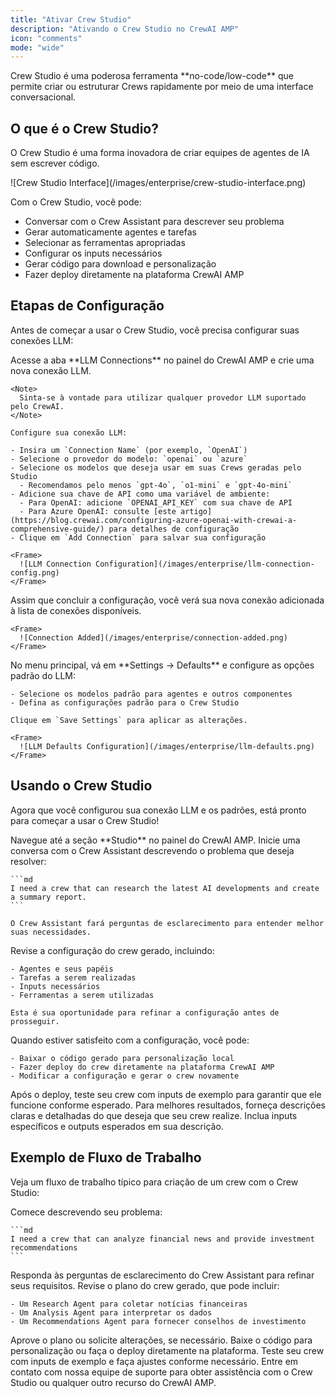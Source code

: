 ```yaml
---
title: "Ativar Crew Studio"
description: "Ativando o Crew Studio no CrewAI AMP"
icon: "comments"
mode: "wide"
---
```


<Tip>
Crew Studio é uma poderosa ferramenta **no-code/low-code** que permite criar ou estruturar Crews rapidamente por meio de uma interface conversacional.
</Tip>

## O que é o Crew Studio?

O Crew Studio é uma forma inovadora de criar equipes de agentes de IA sem escrever código.

<Frame>
  ![Crew Studio Interface](/images/enterprise/crew-studio-interface.png)
</Frame>

Com o Crew Studio, você pode:

- Conversar com o Crew Assistant para descrever seu problema
- Gerar automaticamente agentes e tarefas
- Selecionar as ferramentas apropriadas
- Configurar os inputs necessários
- Gerar código para download e personalização
- Fazer deploy diretamente na plataforma CrewAI AMP

## Etapas de Configuração

Antes de começar a usar o Crew Studio, você precisa configurar suas conexões LLM:

<Steps>
  <Step title="Configurar a Conexão LLM">
    Acesse a aba **LLM Connections** no painel do CrewAI AMP e crie uma nova conexão LLM.

    <Note>
      Sinta-se à vontade para utilizar qualquer provedor LLM suportado pelo CrewAI.
    </Note>
    
    Configure sua conexão LLM:
    
    - Insira um `Connection Name` (por exemplo, `OpenAI`)
    - Selecione o provedor do modelo: `openai` ou `azure`
    - Selecione os modelos que deseja usar em suas Crews geradas pelo Studio
      - Recomendamos pelo menos `gpt-4o`, `o1-mini` e `gpt-4o-mini`
    - Adicione sua chave de API como uma variável de ambiente:
      - Para OpenAI: adicione `OPENAI_API_KEY` com sua chave de API
      - Para Azure OpenAI: consulte [este artigo](https://blog.crewai.com/configuring-azure-openai-with-crewai-a-comprehensive-guide/) para detalhes de configuração
    - Clique em `Add Connection` para salvar sua configuração
    
    <Frame>
      ![LLM Connection Configuration](/images/enterprise/llm-connection-config.png)
    </Frame>
  </Step>
  
  <Step title="Verificar Conexão Adicionada">
    Assim que concluir a configuração, você verá sua nova conexão adicionada à lista de conexões disponíveis.
    
    <Frame>
      ![Connection Added](/images/enterprise/connection-added.png)
    </Frame>
  </Step>
  
  <Step title="Configurar Padrões do LLM">
    No menu principal, vá em **Settings → Defaults** e configure as opções padrão do LLM:
    
    - Selecione os modelos padrão para agentes e outros componentes
    - Defina as configurações padrão para o Crew Studio
    
    Clique em `Save Settings` para aplicar as alterações.
    
    <Frame>
      ![LLM Defaults Configuration](/images/enterprise/llm-defaults.png)
    </Frame>
  </Step>
</Steps>

## Usando o Crew Studio

Agora que você configurou sua conexão LLM e os padrões, está pronto para começar a usar o Crew Studio!

<Steps>
  <Step title="Acessar o Studio">
    Navegue até a seção **Studio** no painel do CrewAI AMP.
  </Step>
  
  <Step title="Iniciar uma Conversa">
    Inicie uma conversa com o Crew Assistant descrevendo o problema que deseja resolver:
    
    ```md
    I need a crew that can research the latest AI developments and create a summary report.
    ```
    
    O Crew Assistant fará perguntas de esclarecimento para entender melhor suas necessidades.
  </Step>
  
  <Step title="Revisar o Crew Gerado">
    Revise a configuração do crew gerado, incluindo:
    
    - Agentes e seus papéis
    - Tarefas a serem realizadas
    - Inputs necessários
    - Ferramentas a serem utilizadas
    
    Esta é sua oportunidade para refinar a configuração antes de prosseguir.
  </Step>
  
  <Step title="Fazer Deploy ou Baixar">
    Quando estiver satisfeito com a configuração, você pode:
    
    - Baixar o código gerado para personalização local
    - Fazer deploy do crew diretamente na plataforma CrewAI AMP
    - Modificar a configuração e gerar o crew novamente
  </Step>
  
  <Step title="Testar seu Crew">
    Após o deploy, teste seu crew com inputs de exemplo para garantir que ele funcione conforme esperado.
  </Step>
</Steps>

<Tip>
Para melhores resultados, forneça descrições claras e detalhadas do que deseja que seu crew realize. Inclua inputs específicos e outputs esperados em sua descrição.
</Tip>

## Exemplo de Fluxo de Trabalho

Veja um fluxo de trabalho típico para criação de um crew com o Crew Studio:

<Steps>
  <Step title="Descreva seu Problema">
    Comece descrevendo seu problema:
    
    ```md
    I need a crew that can analyze financial news and provide investment recommendations
    ```
  </Step>
  
  <Step title="Responder Perguntas">
    Responda às perguntas de esclarecimento do Crew Assistant para refinar seus requisitos.
  </Step>
  
  <Step title="Revisar o Plano">
    Revise o plano do crew gerado, que pode incluir:
    
    - Um Research Agent para coletar notícias financeiras
    - Um Analysis Agent para interpretar os dados
    - Um Recommendations Agent para fornecer conselhos de investimento
  </Step>
  
  <Step title="Aprovar ou Modificar">
    Aprove o plano ou solicite alterações, se necessário.
  </Step>
  
  <Step title="Baixar ou Fazer Deploy">
    Baixe o código para personalização ou faça o deploy diretamente na plataforma.
  </Step>
  
  <Step title="Testar e Refinar">
    Teste seu crew com inputs de exemplo e faça ajustes conforme necessário.
  </Step>
</Steps>

<Card title="Precisa de ajuda?" icon="headset" href="mailto:support@crewai.com">
  Entre em contato com nossa equipe de suporte para obter assistência com o Crew Studio ou qualquer outro recurso do CrewAI AMP.
</Card>